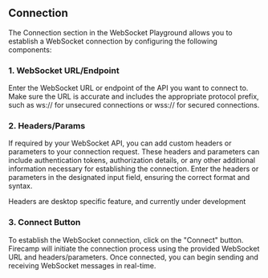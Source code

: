 
## Connection

The Connection section in the WebSocket Playground allows you to establish a WebSocket connection by configuring the following components:

### 1. WebSocket URL/Endpoint
Enter the WebSocket URL or endpoint of the API you want to connect to. Make sure the URL is accurate and includes the appropriate protocol prefix, such as ws:// for unsecured connections or wss:// for secured connections.

### 2. Headers/Params
If required by your WebSocket API, you can add custom headers or parameters to your connection request. These headers and parameters can include authentication tokens, authorization details, or any other additional information necessary for establishing the connection. Enter the headers or parameters in the designated input field, ensuring the correct format and syntax.

<Callout type="info">
    Headers are desktop specific feature, and currently under development
</Callout>

### 3. Connect Button
To establish the WebSocket connection, click on the "Connect" button. Firecamp will initiate the connection process using the provided WebSocket URL and headers/parameters. Once connected, you can begin sending and receiving WebSocket messages in real-time.